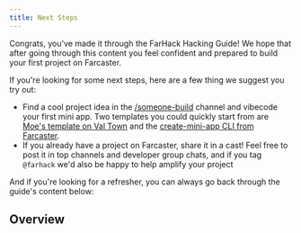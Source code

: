 ```yaml
---
title: Next Steps
---
```


Congrats, you've made it through the FarHack Hacking Guide! We hope that after going through this content you feel confident and prepared to build your first project on Farcaster.

If you're looking for some next steps, here are a few thing we suggest you try out:
- Find a cool project idea in the [/someone-build](https://warpcast.com/~/channel/someone-build) channel and vibecode your first mini app. Two templates you could quickly start from are [Moe's template on Val Town](https://www.val.town/x/moe/MiniAppStarter) and the [create-mini-app CLI from Farcaster](https://github.com/farcasterxyz/miniapps/tree/main/packages/create-mini-app).
- If you already have a project on Farcaster, share it in a cast! Feel free to post it in top channels and developer group chats, and if you tag `@farhack` we'd also be happy to help amplify your project


And if you're looking for a refresher, you can always go back through the guide's content below:

## Overview

<Cards>
  <Card title="Introduction" description="Intro to the content in FarHack's Hacking Guide" href="/hacking-guide" />
  <Card title="Getting Started" description="Steps to help get your first hackathon project up and running" href="/hacking-guide/getting-started" />
  <Card title="Participating in FarHack" description="An overview of submitting your project in a FarHack hackathon" href="/hacking-guide/participating-in-farhack" />
  <Card title="The FarStack" description="The developer tools and startups that make up Farcaster's ecosystem" href="/hacking-guide/the-farstack" />
  <Card title="Next Steps" description="Where to go next in your hacking journey" href="/hacking-guide/next-steps" />
  <Card title="Documentation" description="Links to documentation for top Farcaster developer tools" href="/hacking-guide/resources/documentation" />
</Cards>
